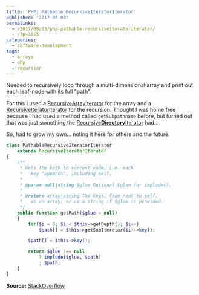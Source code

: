 ---
title: 'PHP: Pathable RecursiveIteratorIterator'
published: '2017-08-03'
permalinks:
  - /2017/08/03/php-pathable-recursiveiteratoriterator/
  - /?p=3055
categories:
  - software-development
tags:
  - arrays
  - php
  - recursion
---

Needed to recursively loop through a multi-dimensional array and print out each leaf-node with its full "path".

For this I used a [RecursiveArrayIterator](http://php.net/manual/en/class.recursivearrayiterator.php) for the array and a [RecursiveIteratorIterator](http://php.net/manual/en/class.recursiveiteratoriterator.php) for the recursion. Thought I was home free because I had used a method called `getSubpathname` before, but turned out that was just something the [Recursive**Directory**Iterator](http://php.net/manual/en/class.recursivedirectoryiterator.php) had...

So, had to grow my own... noting it here for others and the future:

```php
class PathableRecursiveIteratorIterator
    extends RecursiveIteratorIterator
{
    /**
     * Gets the path to current node, i.e. each
     *   key "upwards", including self.
     *
     * @param null|string $glue Optional $glue for implode().
     *
     * @return array|string The keys, from root to self,
     *   as an array; or as a string if $glue is provided.
     */
    public function getPath($glue = null)
    {
        for($i = 0; $i < $this->getDepth(); $i++)
            $path[] = $this->getSubIterator($i)->key();

        $path[] = $this->key();

        return $glue !== null
            ? implode($glue, $path)
            : $path;
    }
}
```

**Source:** [StackOverflow](https://stackoverflow.com/a/16855432/39321)
